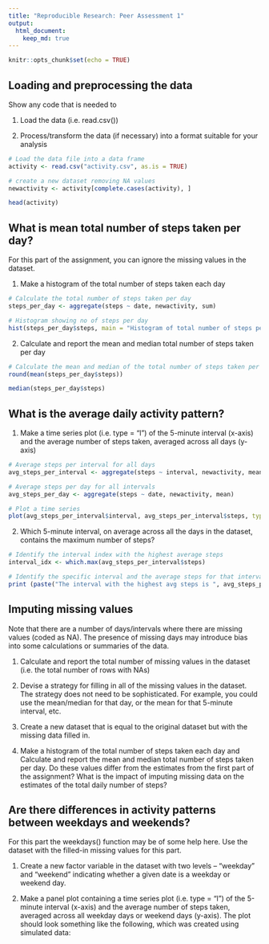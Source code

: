 ```yaml
---
title: "Reproducible Research: Peer Assessment 1"
output: 
  html_document:
    keep_md: true
---
```

```r
knitr::opts_chunk$set(echo = TRUE)
```


## Loading and preprocessing the data

Show any code that is needed to

1. Load the data (i.e. read.csv())

2. Process/transform the data (if necessary) into a format suitable for your analysis
```r
# Load the data file into a data frame
activity <- read.csv("activity.csv", as.is = TRUE)

# create a new dataset removing NA values
newactivity <- activity[complete.cases(activity), ]

head(activity)
```


## What is mean total number of steps taken per day?
For this part of the assignment, you can ignore the missing values in the dataset.

1. Make a histogram of the total number of steps taken each day


```r
# Calculate the total number of steps taken per day
steps_per_day <- aggregate(steps ~ date, newactivity, sum)

# Histogram showing no of steps per day
hist(steps_per_day$steps, main = "Histogram of total number of steps per day", xlab = "Steps per day")
```

2. Calculate and report the mean and median total number of steps taken per day
```r
# Calculate the mean and median of the total number of steps taken per day
round(mean(steps_per_day$steps))
```
```r
median(steps_per_day$steps)
```


## What is the average daily activity pattern?
1. Make a time series plot (i.e. type = "l") of the 5-minute interval (x-axis) and the average number of steps taken, averaged across all days (y-axis)

```r
# Average steps per interval for all days 
avg_steps_per_interval <- aggregate(steps ~ interval, newactivity, mean)

# Average steps per day for all intervals
avg_steps_per_day <- aggregate(steps ~ date, newactivity, mean)

# Plot a time series
plot(avg_steps_per_interval$interval, avg_steps_per_interval$steps, type='l', col=1, main="Average number of steps by Interval", xlab="Time Intervals", ylab="Average number of steps")
```


2. Which 5-minute interval, on average across all the days in the dataset, contains the maximum number of steps?
```r
# Identify the interval index with the highest average steps
interval_idx <- which.max(avg_steps_per_interval$steps)

# Identify the specific interval and the average steps for that interval
print (paste("The interval with the highest avg steps is ", avg_steps_per_interval[interval_idx, ]$interval, " and the no of steps for that interval is ", round(avg_steps_per_interval[interval_idx, ]$steps, digits = 1)))
```

## Imputing missing values
Note that there are a number of days/intervals where there are missing values (coded as NA). The presence of missing days may introduce bias into some calculations or summaries of the data.

1. Calculate and report the total number of missing values in the dataset (i.e. the total number of rows with NAs)


2. Devise a strategy for filling in all of the missing values in the dataset. The strategy does not need to be sophisticated. For example, you could use the mean/median for that day, or the mean for that 5-minute interval, etc.


3. Create a new dataset that is equal to the original dataset but with the missing data filled in.

4. Make a histogram of the total number of steps taken each day and Calculate and report the mean and median total number of steps taken per day. Do these values differ from the estimates from the first part of the assignment? What is the impact of imputing missing data on the estimates of the total daily number of steps?

## Are there differences in activity patterns between weekdays and weekends?
For this part the weekdays() function may be of some help here. Use the dataset with the filled-in missing values for this part.

1. Create a new factor variable in the dataset with two levels -- "weekday" and "weekend" indicating whether a given date is a weekday or weekend day.



2. Make a panel plot containing a time series plot (i.e. type = "l") of the 5-minute interval (x-axis) and the average number of steps taken, averaged across all weekday days or weekend days (y-axis). The plot should look something like the following, which was created using simulated data:

